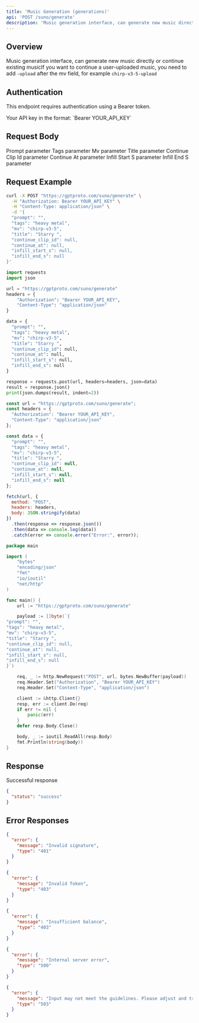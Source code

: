 ```yaml
---
title: 'Music Generation (generations)'
api: 'POST /suno/generate'
description: 'Music generation interface, can generate new music directly or continue existing musicIf you want to continue a user-uploaded music, you need to add `-upload` after the mv field, for example `chirp-v3-5-upload`'
---
```


## Overview

Music generation interface, can generate new music directly or continue existing musicIf you want to continue a user-uploaded music, you need to add `-upload` after the mv field, for example `chirp-v3-5-upload`

## Authentication

This endpoint requires authentication using a Bearer token.

<ParamField header="Authorization" type="string" required default="sk-***********">
  Your API key in the format: `Bearer YOUR_API_KEY`
</ParamField>

## Request Body

<ParamField body="prompt" type="string" required default="">
  Prompt parameter
</ParamField>

<ParamField body="tags" type="string"  default="heavy metal">
  Tags parameter
</ParamField>

<ParamField body="mv" type="string"  default="chirp-v3-5">
  Mv parameter
</ParamField>

<ParamField body="title" type="string"  default="Starry ">
  Title parameter
</ParamField>

<ParamField body="continue_clip_id" type="string"  default="None">
  Continue Clip Id parameter
</ParamField>

<ParamField body="continue_at" type="string"  default="None">
  Continue At parameter
</ParamField>

<ParamField body="infill_start_s" type="string"  default="None">
  Infill Start S parameter
</ParamField>

<ParamField body="infill_end_s" type="string"  default="None">
  Infill End S parameter
</ParamField>

## Request Example

<CodeGroup>

```bash cURL
curl -X POST "https://gptproto.com/suno/generate" \
  -H "Authorization: Bearer YOUR_API_KEY" \
  -H "Content-Type: application/json" \
  -d '{
  "prompt": "",
  "tags": "heavy metal",
  "mv": "chirp-v3-5",
  "title": "Starry ",
  "continue_clip_id": null,
  "continue_at": null,
  "infill_start_s": null,
  "infill_end_s": null
}'
```

```python Python
import requests
import json

url = "https://gptproto.com/suno/generate"
headers = {
    "Authorization": "Bearer YOUR_API_KEY",
    "Content-Type": "application/json"
}

data = {
  "prompt": "",
  "tags": "heavy metal",
  "mv": "chirp-v3-5",
  "title": "Starry ",
  "continue_clip_id": null,
  "continue_at": null,
  "infill_start_s": null,
  "infill_end_s": null
}

response = requests.post(url, headers=headers, json=data)
result = response.json()
print(json.dumps(result, indent=2))
```

```javascript JavaScript
const url = "https://gptproto.com/suno/generate";
const headers = {
  "Authorization": "Bearer YOUR_API_KEY",
  "Content-Type": "application/json"
};

const data = {
  "prompt": "",
  "tags": "heavy metal",
  "mv": "chirp-v3-5",
  "title": "Starry ",
  "continue_clip_id": null,
  "continue_at": null,
  "infill_start_s": null,
  "infill_end_s": null
};

fetch(url, {
  method: "POST",
  headers: headers,
  body: JSON.stringify(data)
})
  .then(response => response.json())
  .then(data => console.log(data))
  .catch(error => console.error("Error:", error));
```

```go Go
package main

import (
    "bytes"
    "encoding/json"
    "fmt"
    "io/ioutil"
    "net/http"
)

func main() {
    url := "https://gptproto.com/suno/generate"

    payload := []byte(`{
"prompt": "",
"tags": "heavy metal",
"mv": "chirp-v3-5",
"title": "Starry ",
"continue_clip_id": null,
"continue_at": null,
"infill_start_s": null,
"infill_end_s": null
}`)

    req, _ := http.NewRequest("POST", url, bytes.NewBuffer(payload))
    req.Header.Set("Authorization", "Bearer YOUR_API_KEY")
    req.Header.Set("Content-Type", "application/json")

    client := &http.Client{}
    resp, err := client.Do(req)
    if err != nil {
        panic(err)
    }
    defer resp.Body.Close()

    body, _ := ioutil.ReadAll(resp.Body)
    fmt.Println(string(body))
}
```

</CodeGroup>

## Response

<ResponseField name="Success" type="200">
  Successful response

```json
{
  "status": "success"
}
```
</ResponseField>

## Error Responses

<ResponseExample>

```json 401 - Invalid signature
{
  "error": {
    "message": "Invalid signature",
    "type": "401"
  }
}
```

```json 403 - Invalid Token
{
  "error": {
    "message": "Invalid Token",
    "type": "403"
  }
}
```

```json 403 - Insufficient balance
{
  "error": {
    "message": "Insufficient balance",
    "type": "403"
  }
}
```

```json 500 - Internal server error
{
  "error": {
    "message": "Internal server error",
    "type": "500"
  }
}
```

```json 503 - Content policy violation
{
  "error": {
    "message": "Input may not meet the guidelines. Please adjust and try again.",
    "type": "503"
  }
}
```

</ResponseExample>

